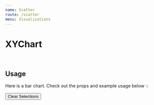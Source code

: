 ```yaml
---
name: Scatter
route: /scatter
menu: Visualisations
---
```


<h1 style={{ margin: '0px' }}>XYChart</h1>

<br />

## Usage

Here is a bar chart.
Check out the props and example usage below 💡


<Playground>
<Motor  
   config={{
   host: "juno-ui.eu.qlikcloud.com",
   secure: true,
   port: null,
   prefix: "",
    appId: '0c07cd52-e6a1-45ff-a605-fd37394f90bf',
   qcs: true,
   webIntId: "4Tx-ydWxSQEM_q1ajlYBVzGgVUVJUo-i",
  }}>  
  <Filter label='CanonicalDate' dimension={['CanonicalDate']} />
  <Filter label='Forcast Day' dimension={['Forcast Day']} />
    <Button type="clearSelections">Clear Selections</Button>
    <Scatter // width={750} height={400}  events={true}
    colorTheme="bio"
    // formatTooltipDate="%B %Y"
    // parseDateFormat="%d/%m/%Y"
    // showClosestItem={false}
    // useSingleColor
     showLabels={true}
     selectionMethod='click'
     showPoints={true}
       xAxisStyles={{stroke: "red"}}
             tooltipStyles= {{
          borderRadius: "10px",  background: "pink"}}
    // showPoints='star'
   // type="stackedarea"
      cols={[
      { qField: 'Supplier Name', qLabel: 'Supplier Name' },
     { qField: '=[Supplier Complaints]/Sum(ClaimCounter)', qLabel: 'Ave Supplier Complaints',
                                   qNumFormat: {
              "qType": "R",
              "qnDec": 14,
              "qUseThou": 1,
            //  "qFmt": "##############",
              "qFmt": '#,##0.00%',
              "qDec": ".",
              "qThou": ","
            },
       },
   { qField: '=Avg([Supplier Satisfaction Rating])', qLabel: 'Ave Supplier Satisfaction Rating' },
    ]}/>
  </Motor>
</Playground>
